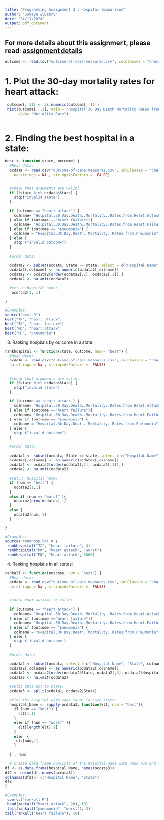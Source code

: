 ```yaml
---
title: "Programming Assignment 3 : Hospital Comparison"
author: "Somaya AlGabry"
date: "24/11/2020"
output: pdf_document
---
```

## For more details about this assignment, please read: [assignment details](https://github.com/Somaya-AlGabry/Hospital-Compare/blob/main/Assignment%20datails.pdf)

```r
outcome <- read.csv("outcome-of-care-measures.csv", colClasses = "character")
```

# 1. Plot the 30-day mortality rates for heart attack:
```r
 outcome[, 11] <- as.numeric(outcome[, 11])
 hist(outcome[, 11], main = "Hospital 30 Day Death Mortality Rates from Heart Attack",
      xlab= "Motrality Rate")
 
```

# 2. Finding the best hospital in a state:

``` r
best <- function(state, outcome) {
  #Read data:
  ocdata <- read.csv("outcome-of-care-measures.csv", colClasses = "character",
    na.strings = NA , stringsAsFactors =  FALSE)

  
  #check that arguments are valid:
  if (!state %in% ocdata$State) {
    stop("invalid state")
  }
  
  if (outcome == "heart attack") {
    colname= "Hospital.30.Day.Death..Mortality..Rates.from.Heart.Attack" 
  } else if (outcome =="heart failure"){
    colname= "Hospital.30.Day.Death..Mortality..Rates.from.Heart.Failure"
  } else if (outcome == "pneumonia") {
    colname = "Hospital.30.Day.Death..Mortality..Rates.from.Pneumonia"
  } else {
    stop ("invalid outcome")
  }
  
  #order data:
  
  ocdata2 <- subset(ocdata, State == state, select = c("Hospital.Name", colname ))
  ocdata2[,colname] <- as.numeric(ocdata2[,colname]) 
  ocdata2 <- ocdata2[order(ocdata2[,2], ocdata2[,1]),]
  ocdata2 <- na.omit(ocdata2)
  
  #return hospital name:
   ocdata2[1, 1]
   
}

#Examples: 
source("best.R")
best("TX", "heart attack")
best("TX", "heart failure")
best("MD", "heart attack")
best("MD", "pneumonia")


```

3. Ranking hospitals by outcome in a state:

``` r
rankhospital <- function(state, outcome, num = "best") {
  #Read data:
  ocdata <- read.csv("outcome-of-care-measures.csv", colClasses = "character", 
  na.strings = NA , stringsAsFactors =  FALSE)
  
  
  #check that arguments are valid:
  if (!state %in% ocdata$State) {
    stop("invalid state")
  }
  
  if (outcome == "heart attack") {
    colname= "Hospital.30.Day.Death..Mortality..Rates.from.Heart.Attack" 
  } else if (outcome =="heart failure"){
    colname= "Hospital.30.Day.Death..Mortality..Rates.from.Heart.Failure"
  } else if (outcome == "pneumonia") {
    colname = "Hospital.30.Day.Death..Mortality..Rates.from.Pneumonia"
  } else {
    stop ("invalid outcome")
  }
  
  #order data:
 
  ocdata2 <- subset(ocdata, State == state, select = c("Hospital.Name", colname ))
  ocdata2[,colname] <- as.numeric(ocdata2[,colname]) 
  ocdata2 <- ocdata2[order(ocdata2[,2], ocdata2[,1]),]
  ocdata2 <- na.omit(ocdata2)
  
  #return hospital name:
  if (num == "best") {
    ocdata2[1,1]
  }
  else if (num == "worst" ){
    ocdata2[nrow(ocdata2),1]
  }
  else {
    ocdata2[num, 1]
  }

}

#Examples:
source("rankhospital.R")
 rankhospital("TX", "heart failure", 4)
 rankhospital("MD", "heart attack", "worst")
 rankhospital("MN", "heart attack", 5000)
```

4.  Ranking hospitals in all states:

``` r
rankall <- function(outcome, num = "best") {
  #Read data:
  ocdata <- read.csv("outcome-of-care-measures.csv", colClasses = "character", 
  na.strings = NA , stringsAsFactors =  FALSE)
  
  
  #check that outcome is valid:
  
  if (outcome == "heart attack") {
    colname= "Hospital.30.Day.Death..Mortality..Rates.from.Heart.Attack" 
  } else if (outcome =="heart failure"){
    colname= "Hospital.30.Day.Death..Mortality..Rates.from.Heart.Failure"
  } else if (outcome == "pneumonia") {
    colname = "Hospital.30.Day.Death..Mortality..Rates.from.Pneumonia"
  } else {
    stop ("invalid outcome")
  }
  
  #order data:
  
  ocdata2 <- subset(ocdata, select = c("Hospital.Name", "State", colname ))
  ocdata2[,colname] <- as.numeric(ocdata2[,colname]) 
  ocdata2 <- ocdata2[order(ocdata2$State, ocdata2[,3], ocdata2$Hospital.Name),]
  ocdata2 <- na.omit(ocdata2)
  
  #split data acc to state:
  ocdata3 <- split(ocdata2, ocdata2$State)
  
  #find the hospital with rank "num" in each state:
  hospital_Name <- sapply(ocdata3, function(elt, num = "best"){
    if (num == "best") {
      elt[1,1]
    }
    else if (num == "worst" ){
      elt[length(elt),1]
    }
    else  {
     elt[num,1]
    }
    
  } , num)
  
  # create data frame consists of the hospital name with rank num and the state 
df <- as.data.frame(hospital_Name, names(ocdata3))
df2 <- cbind(df, names(ocdata3))
colnames(df2)<- c("Hospital Name", "State")
df2
}

#Examples:
 source("rankall.R")
 head(rankall("heart attack", 20), 10)
 tail(rankall("pneumonia", "worst"), 3)
tail(rankall("heart failure"), 10)
```